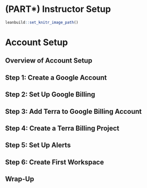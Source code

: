 # (PART\*) Instructor Setup {-}

```r
leanbuild::set_knitr_image_path()
```

# Account Setup

## Overview of Account Setup

## Step 1: Create a Google Account {#google-account}

## Step 2: Set Up Google Billing

## Step 3: Add Terra to Google Billing Account

## Step 4: Create a Terra Billing Project

## Step 5: Set Up Alerts

## Step 6: Create First Workspace  {#first-workspace}

## Wrap-Up
